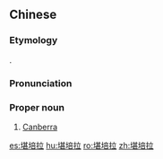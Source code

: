 ==Chinese==
{{zh-forms|gloss=-}}

===Etymology===
{{bor|zh|en|Canberra}}.

===Pronunciation===
{{zh-pron
|m=Kānpéilā
|c=ham1 pui4 laai1
|cat=pn
}}

===Proper noun===
{{zh-proper noun}}

# [[Canberra]] {{gloss|the capital city of [[Australia]]}}

{{zh-cat|Cities in Australia|Capital cities}}

[[es:堪培拉]]
[[hu:堪培拉]]
[[ro:堪培拉]]
[[zh:堪培拉]]